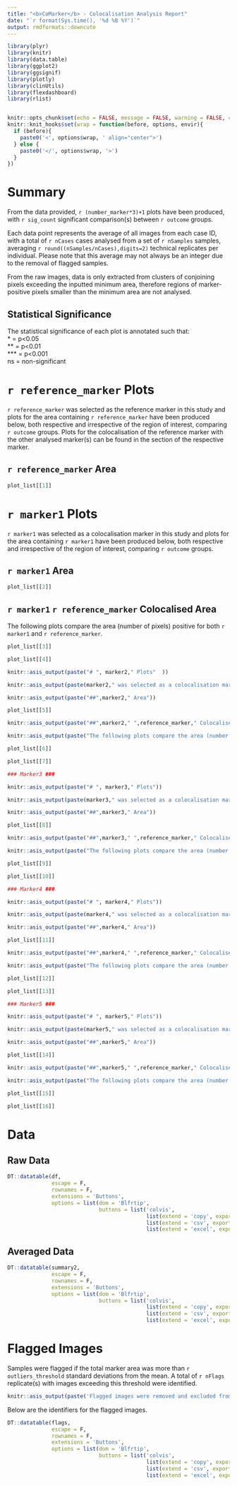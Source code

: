 ```yaml
---
title: "<b>CoMarker</b> - Colocalisation Analysis Report"
date: "`r format(Sys.time(), '%d %B %Y')`"
output: rmdformats::downcute
---
```


```r
library(plyr)
library(knitr)
library(data.table)
library(ggplot2)
library(ggsignif)
library(plotly)
library(clinUtils)
library(flexdashboard)
library(rlist)


knitr::opts_chunk$set(echo = FALSE, message = FALSE, warning = FALSE, cache.lazy = FALSE)
knitr::knit_hooks$set(wrap = function(before, options, envir){
  if (before){
    paste0('<', options$wrap, ' align="center">')
  } else {
    paste0('</', options$wrap, '>')
  }
})

```
# Summary

From the data provided, `r (number_marker*3)+1` plots have been produced, with `r sig_count` significant comparison(s) between `r outcome` groups.  
  
Each data point represents the average of all images from each case ID, with a total of `r nCases` cases analysed from a set of `r nSamples` samples, averaging `r round((nSamples/nCases),digits=2)` technical replicates per individual. Please note that this average may not always be an integer due to the removal of flagged samples.  

From the raw images, data is only extracted from clusters of conjoining pixels exceeding the inputted minimum area, therefore regions of marker-positive pixels smaller than the minimum area are not analysed.  

  
## Statistical Significance

The statistical significance of each plot is annotated such that:  
  * = p<0.05  
  ** = p<0.01  
  *** = p<0.001  
  ns = non-significant  

# `r reference_marker` Plots  

`r reference_marker` was selected as the reference marker in this study and plots for the area containing `r reference_marker` have been produced below, both respective and irrespective of the region of interest, comparing `r outcome` groups. Plots for the colocalisation of the reference marker with the other analysed marker(s) can be found in the section of the respective marker.  

## `r reference_marker` Area

```r
plot_list[[1]]
```

# `r marker1` Plots  

`r marker1` was selected as a colocalisation marker in this study and plots for the area containing `r marker1` have been produced below, both respective and irrespective of the region of interest, comparing `r outcome` groups.  
  
## `r marker1` Area

```r
plot_list[[2]]
```

## `r marker1` `r reference_marker` Colocalised Area  

The following plots compare the area (number of pixels) positive for both `r marker1` and `r reference_marker`.  

```r
plot_list[[3]]
```

```r
plot_list[[4]]
```

```r
knitr::asis_output(paste("# ", marker2," Plots"  ))
```
  
```r
knitr::asis_output(paste(marker2," was selected as a colocalisation marker in this study and plots for the area containing ",marker2," have been produced below, comparing ",outcome," groups."))
```

```r
knitr::asis_output(paste("##",marker2," Area"))
```

```r
plot_list[[5]]
```

```r
knitr::asis_output(paste("##",marker2," ",reference_marker," Colocalised Area"))
```

```r
knitr::asis_output(paste("The following plots compare the area (number of pixels) positive for both ",marker2," and ",reference_marker, ".  "))
```

```r
plot_list[[6]]
```

```r
plot_list[[7]]
```

```r

### Marker3 ###

knitr::asis_output(paste("# ", marker3," Plots"))
```
  
```r
knitr::asis_output(paste(marker3," was selected as a colocalisation marker in this study and plots for the area containing ",marker3," have been produced below, comparing ",outcome," groups."  ))
```

```r
knitr::asis_output(paste("##",marker3," Area"))
```

```r
plot_list[[8]]
```

```r
knitr::asis_output(paste("##",marker3," ",reference_marker," Colocalised Area"))
```

```r
knitr::asis_output(paste("The following plots compare the area (number of pixels) for both ",marker3," and ",reference_marker, ".  "))
```

```r
plot_list[[9]]
```

```r
plot_list[[10]]
```

```r

### Marker4 ###

knitr::asis_output(paste("# ", marker4," Plots"))
```
  
```r
knitr::asis_output(paste(marker4," was selected as a colocalisation marker in this study and plots for the area containing ",marker4," have been produced below, comparing ",outcome," groups."  ))
```

```r
knitr::asis_output(paste("##",marker4," Area"))
```

```r
plot_list[[11]]
```

```r
knitr::asis_output(paste("##",marker4," ",reference_marker," Colocalised Area"))
```

```r
knitr::asis_output(paste("The following plots compare the area (number of pixels) positive for both ",marker4," and ",reference_marker, ".  "))
```

```r
plot_list[[12]]
```

```r
plot_list[[13]]
```

```r

### Marker5 ###

knitr::asis_output(paste("# ", marker5," Plots"))
```
  
```r
knitr::asis_output(paste(marker5," was selected as a colocalisation marker in this study and plots for the area containing ",marker5," have been produced below, comparing ",outcome," groups."  ))
```

```r
knitr::asis_output(paste("##",marker5," Area"))
```

```r
plot_list[[14]]
```

```r
knitr::asis_output(paste("##",marker5," ",reference_marker," Colocalised Area"))
```

```r
knitr::asis_output(paste("The following plots compare the area (number of pixels) positive for both ",marker5," and ",reference_marker, ".  "))
```

```r
plot_list[[15]]
```

```r
plot_list[[16]]
```

# Data

## Raw Data

```r
DT::datatable(df,
              escape = F,
              rownames = F, 
              extensions = 'Buttons', 
              options = list(dom = 'Blfrtip', 
                             buttons = list('colvis', 
                                            list(extend = 'copy', exportOptions = list(columns=':visible')),
                                            list(extend = 'csv', exportOptions = list(columns=':visible')),
                                            list(extend = 'excel', exportOptions = list(columns=':visible')))))
```

## Averaged Data

```r
DT::datatable(summary2,
              escape = F,
              rownames = F, 
              extensions = 'Buttons', 
              options = list(dom = 'Blfrtip', 
                             buttons = list('colvis', 
                                            list(extend = 'copy', exportOptions = list(columns=':visible')),
                                            list(extend = 'csv', exportOptions = list(columns=':visible')),
                                            list(extend = 'excel', exportOptions = list(columns=':visible')))))
```

# Flagged Images

Samples were flagged if the total marker area was more than `r outliers_threshold` standard deviations from the mean. A total of `r nFlags` replicate(s) with images exceeding this threshold were identified.

```r
knitr::asis_output(paste('Flagged images were removed and excluded from the analysis.'))
```

Below are the identifiers for the flagged images.

```r
DT::datatable(flags,
              escape = F,
              rownames = F, 
              extensions = 'Buttons', 
              options = list(dom = 'Blfrtip', 
                             buttons = list('colvis', 
                                            list(extend = 'copy', exportOptions = list(columns=':visible')),
                                            list(extend = 'csv', exportOptions = list(columns=':visible')),
                                            list(extend = 'excel', exportOptions = list(columns=':visible')))))
```
